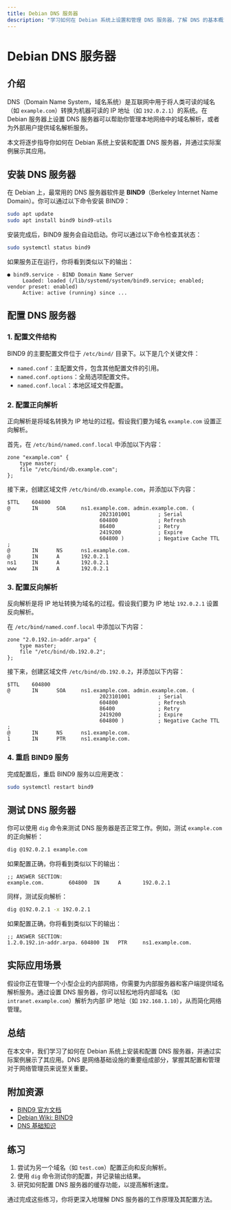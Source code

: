 ```yaml
---
title: Debian DNS 服务器
description: "学习如何在 Debian 系统上设置和管理 DNS 服务器，了解 DNS 的基本概念及其实际应用。"
---
```


# Debian DNS 服务器

## 介绍

DNS（Domain Name System，域名系统）是互联网中用于将人类可读的域名（如 `example.com`）转换为机器可读的 IP 地址（如 `192.0.2.1`）的系统。在 Debian 服务器上设置 DNS 服务器可以帮助你管理本地网络中的域名解析，或者为外部用户提供域名解析服务。

本文将逐步指导你如何在 Debian 系统上安装和配置 DNS 服务器，并通过实际案例展示其应用。

## 安装 DNS 服务器

在 Debian 上，最常用的 DNS 服务器软件是 **BIND9**（Berkeley Internet Name Domain）。你可以通过以下命令安装 BIND9：

```bash
sudo apt update
sudo apt install bind9 bind9-utils
```

安装完成后，BIND9 服务会自动启动。你可以通过以下命令检查其状态：

```bash
sudo systemctl status bind9
```

如果服务正在运行，你将看到类似以下的输出：

```plaintext
● bind9.service - BIND Domain Name Server
     Loaded: loaded (/lib/systemd/system/bind9.service; enabled; vendor preset: enabled)
     Active: active (running) since ...
```

## 配置 DNS 服务器

### 1. 配置文件结构

BIND9 的主要配置文件位于 `/etc/bind/` 目录下。以下是几个关键文件：

- `named.conf`：主配置文件，包含其他配置文件的引用。
- `named.conf.options`：全局选项配置文件。
- `named.conf.local`：本地区域文件配置。

### 2. 配置正向解析

正向解析是将域名转换为 IP 地址的过程。假设我们要为域名 `example.com` 设置正向解析。

首先，在 `/etc/bind/named.conf.local` 中添加以下内容：

```plaintext
zone "example.com" {
    type master;
    file "/etc/bind/db.example.com";
};
```

接下来，创建区域文件 `/etc/bind/db.example.com`，并添加以下内容：

```plaintext
$TTL    604800
@       IN      SOA     ns1.example.com. admin.example.com. (
                              2023101001         ; Serial
                              604800             ; Refresh
                              86400              ; Retry
                              2419200            ; Expire
                              604800 )           ; Negative Cache TTL
;
@       IN      NS      ns1.example.com.
@       IN      A       192.0.2.1
ns1     IN      A       192.0.2.1
www     IN      A       192.0.2.1
```

### 3. 配置反向解析

反向解析是将 IP 地址转换为域名的过程。假设我们要为 IP 地址 `192.0.2.1` 设置反向解析。

在 `/etc/bind/named.conf.local` 中添加以下内容：

```plaintext
zone "2.0.192.in-addr.arpa" {
    type master;
    file "/etc/bind/db.192.0.2";
};
```

接下来，创建区域文件 `/etc/bind/db.192.0.2`，并添加以下内容：

```plaintext
$TTL    604800
@       IN      SOA     ns1.example.com. admin.example.com. (
                              2023101001         ; Serial
                              604800             ; Refresh
                              86400              ; Retry
                              2419200            ; Expire
                              604800 )           ; Negative Cache TTL
;
@       IN      NS      ns1.example.com.
1       IN      PTR     ns1.example.com.
```

### 4. 重启 BIND9 服务

完成配置后，重启 BIND9 服务以应用更改：

```bash
sudo systemctl restart bind9
```

## 测试 DNS 服务器

你可以使用 `dig` 命令来测试 DNS 服务器是否正常工作。例如，测试 `example.com` 的正向解析：

```bash
dig @192.0.2.1 example.com
```

如果配置正确，你将看到类似以下的输出：

```plaintext
;; ANSWER SECTION:
example.com.        604800  IN      A       192.0.2.1
```

同样，测试反向解析：

```bash
dig @192.0.2.1 -x 192.0.2.1
```

如果配置正确，你将看到类似以下的输出：

```plaintext
;; ANSWER SECTION:
1.2.0.192.in-addr.arpa. 604800 IN   PTR     ns1.example.com.
```

## 实际应用场景

假设你正在管理一个小型企业的内部网络，你需要为内部服务器和客户端提供域名解析服务。通过设置 DNS 服务器，你可以轻松地将内部域名（如 `intranet.example.com`）解析为内部 IP 地址（如 `192.168.1.10`），从而简化网络管理。

## 总结

在本文中，我们学习了如何在 Debian 系统上安装和配置 DNS 服务器，并通过实际案例展示了其应用。DNS 是网络基础设施的重要组成部分，掌握其配置和管理对于网络管理员来说至关重要。

## 附加资源

- [BIND9 官方文档](https://www.isc.org/bind/)
- [Debian Wiki: BIND9](https://wiki.debian.org/BIND9)
- [DNS 基础知识](https://www.cloudflare.com/learning/dns/what-is-dns/)

## 练习

1. 尝试为另一个域名（如 `test.com`）配置正向和反向解析。
2. 使用 `dig` 命令测试你的配置，并记录输出结果。
3. 研究如何配置 DNS 服务器的缓存功能，以提高解析速度。

通过完成这些练习，你将更深入地理解 DNS 服务器的工作原理及其配置方法。
